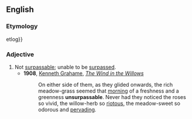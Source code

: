 ==English==

===Etymology===
{{prefix|en|un|surpassable}}etlog}}

===Adjective===
{{en-adj}}

# Not [[surpassable]]; unable to be [[surpass]]ed.
#* '''1908''', [[w:Kenneth Grahame|Kenneth Grahame]], ''[[w:The Wind in the Willows|The Wind in the Willows]]''
#*: On either side of them, as they glided onwards, the rich meadow-grass seemed that [[morning]] of a freshness and a greenness '''unsurpassable'''. Never had they noticed the roses so vivid, the willow-herb so [[riotous]], the meadow-sweet so odorous and [[pervading]].